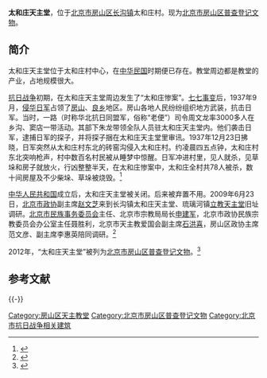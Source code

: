 '''太和庄天主堂'''，位于[[北京市|北京市]][[房山区|房山区]][[长沟镇_(北京市)|长沟镇]]太和庄村。现为[[北京市房山区普查登记文物|北京市房山区普查登记文物]]。

==简介==
太和庄天主堂位于太和庄村中心，在[[中华民国|中华民国]]时期便已存在。教堂周边都是教堂的产业，占地规模很大。

[[抗日战争|抗日战争]]初期，在太和庄天主堂周边发生了“太和庄惨案”。[[七七事变|七七事变]]后，1937年9月，[[侵华日军|侵华日军]]占领了[[房山区|房山]]、[[拱辰街道_(北京市)|良乡]]地区。房山各地人民纷纷组织地方武装，抗击日军。当时，一路（时称华北抗日同盟军，俗称“老便”）司令周文龙率3000多人在乡沟、窦店一带活动。其部下朱龙带领全队人员驻太和庄天主堂内。他们袭击日军，逮捕日军的探子，并将探子捆在太和庄天主堂里审讯。1937年12月23日拂晓，日军突然从太和庄村东北的砖窑沟侵入太和庄村。约凌晨四五点钟，太和庄村东北突响枪声，村中数百名村民被从睡梦中惊醒。日军冲进村里，见人就杀，见草垛和房子就放火，行凶整整半天，在太和庄惨案中，太和庄全村共78人被杀，数十间房屋及不少柴垛、草垛被烧毁。<ref>{{Cite web|url =  http://mt.sohu.com/20160706/n458106731.shtml|title =  “七七”勿忘国耻，记发生在房山地区的侵华惨案！|author =  |date =  2016-07-06|publisher =  搜狐|language =  |accessdate =  |quote =  |archive-date =  2016-12-27|archive-url =  https://web.archive.org/web/20161227201354/http://mt.sohu.com/20160706/n458106731.shtml|dead-url =  no}}</ref>

[[中华人民共和国|中华人民共和国]]成立后，太和庄天主堂被关闭。后来被弃置不用。2009年6月23日，[[北京市政协|北京市政协]]副主席[[赵文芝_(1955年)|赵文芝]]来到长沟镇太和庄天主堂、琉璃河镇[[立教天主堂|立教天主堂]]旧址调研。[[北京市民族事务委员会|北京市民族事务委员会]]主任、北京市宗教局局长[[申建军|申建军]]，北京市政协民族宗教委员会办公室主任聂胜利，北京市天主教爱国会副主席[[石洪喜|石洪喜]]，房山区政协主席范文彦、副主席李惠英陪同调研。<ref>{{Cite web|url =http://zxta.bjfsh.gov.cn/dsyl/201501/20150121041108613.html|title =2009年政协工作大事记|author =|date =2015-01-21|publisher =中国人民政治协商会议北京市房山区委员会|language =|accessdate =|quote =|deadurl =yes|archiveurl =https://web.archive.org/web/20161228031737/http://zxta.bjfsh.gov.cn/dsyl/201501/20150121041108613.html|archivedate =2016-12-28}}</ref>

2012年，“太和庄天主堂”被列为[[北京市房山区普查登记文物|北京市房山区普查登记文物]]。<ref>{{Cite web|url = http://whw.bjfsh.gov.cn/whycbh/wwbh/19078.htm|title = 北京市房山区第三次全国文物普查不可移动文物名录|author = |date = 2015-08-19|publisher = 房山区文化委员会|language = |accessdate = |quote = |archive-url = https://web.archive.org/web/20161228032506/http://whw.bjfsh.gov.cn/whycbh/wwbh/19078.htm|archive-date = 2016-12-28|dead-url = yes}}</ref>

== 参考文献 ==
{{Reflist}}

{{-}}
{{北京教堂}}

[[Category:房山区天主教堂|Category:房山区天主教堂]]
[[Category:北京市房山区普查登记文物|Category:北京市房山区普查登记文物]]
[[Category:北京市抗日战争相关建筑|Category:北京市抗日战争相关建筑]]